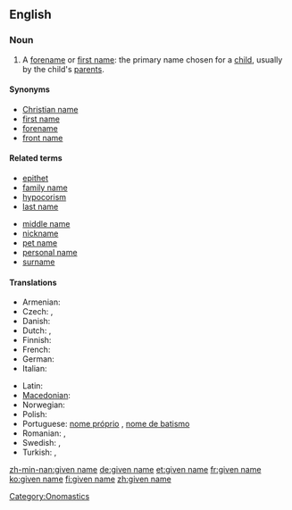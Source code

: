 {{wikipedia}}
==English==

===Noun===
{{en-noun|sg=[[given]] [[name]]}}

# {{context|especially|US|and|Scotland}} A [[forename]] or [[first name]]: the primary name chosen for a [[child]], usually by the child's [[parent]]s.

====Synonyms====
* [[Christian name]]
* [[first name]]
* [[forename]]
* [[front name]]

====Related terms====
{{top2}}
* [[epithet]]
* [[family name]]
* [[hypocorism]]
* [[last name]]
{{mid2}}
* [[middle name]]
* [[nickname]]
* [[pet name]]
* [[personal name]]
* [[surname]]
{{bottom}}

====Translations====
{{trans-top|name chosen for a child by its parents}}
* Armenian: {{t+|hy|անուն|tr=anun}}
* Czech: {{t+|cs|jméno|n}}, {{t+|cs|křestní jméno|n}}
* Danish: {{t-|da|fornavn}}
* Dutch: {{t+|nl|voornaam|m}}, {{t-|nl|roepnaam|m}}
* Finnish: {{t+|fi|etunimi}}
* French: {{t+|fr|prénom|m}}
* German: {{t+|de|Vorname|m}}
* Italian: {{t+|it|nome|m}}
{{trans-mid}}
* Latin: {{t-|la|praenomen|n|alt=praenōmen}}
* [[Macedonian]]: {{t|mk|лично име|n|tr=líčno íme}}
* Norwegian: {{t+|no|fornavn|n}}
* Polish: {{t+|pl|imię|n}}
* Portuguese: [[nome próprio]] {{m}}, [[nome de batismo]] {{m}}
* Romanian: {{t|ro|prenume|n}}, {{t|ro|nume de naştere|m}}
* Swedish: {{t+|sv|förnamn|n}}, {{t+|sv|tilltalsnamn|n}}
* Turkish: {{t+|tr|isim}},  {{t+|tr|ad}}
{{trans-bottom}}

[[Category:Onomastics]]

[[zh-min-nan:given name]]
[[de:given name]]
[[et:given name]]
[[fr:given name]]
[[ko:given name]]
[[fi:given name]]
[[zh:given name]]